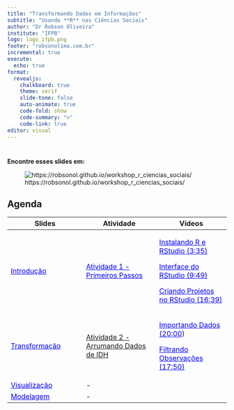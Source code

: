 ```yaml
---
title: "Transformando Dados em Informações"
subtitle: "Usando **R** nas Ciências Sociais"
author: "Dr Robson Oliveira"
institute: "IFPB"
logo: logo_ifpb.png
footer: "robsonolima.com.br"
incremental: true
execute:
  echo: true
format: 
  revealjs:
    chalkboard: true
    theme: serif
    slide-tone: false
    auto-animate: true
    code-fold: show
    code-summary: ">"
    code-link: true
editor: visual
---
```


# 

**Encontre esses slides em:**

![https://robsonol.github.io/workshop_r\_ciencias_sociais/](img/qrcode_slides.png){fig-align="center"}

## Agenda {.smaller}

+------------------------------------------------------------------------------------------------------------------------------------------+-------------------------------------------------------------------------------------------------------------------------------------+--------------------------------------------------------------------------------------------------------------------------------+
| Slides                                                                                                                                   | Atividade                                                                                                                           | Vídeos                                                                                                                         |
+==========================================================================================================================================+=====================================================================================================================================+================================================================================================================================+
| [Introdução](https://robsonol.github.io/workshop_r_ciencias_sociais/lecture/lecture1){style="color: blue"}                               | [Atividade 1 - Primeiros Passos](https://robsonol.github.io/workshop_r_ciencias_sociais/atividades/atividade1){style="color: blue"} | [Instalando R e RStudio (3:35)](https://youtu.be/Iy-c6-EuzEI){style="color: blue"}                                             |
|                                                                                                                                          |                                                                                                                                     |                                                                                                                                |
|                                                                                                                                          |                                                                                                                                     | [Interface do RStudio (9:49)](https://youtu.be/uoJixsI0Blw){style="color: blue"}                                               |
|                                                                                                                                          |                                                                                                                                     |                                                                                                                                |
|                                                                                                                                          |                                                                                                                                     | [Criando Projetos no RStudio (16:39)](https://youtu.be/BRvlJxaPaZA){style="color: blue"}                                       |
+------------------------------------------------------------------------------------------------------------------------------------------+-------------------------------------------------------------------------------------------------------------------------------------+--------------------------------------------------------------------------------------------------------------------------------+
| [Transformação](https://robsonol.github.io/workshop_r_ciencias_sociais/lecture/lecture2_transformacao#/title-slide){style="color: blue"} | [Atividade 2 - Arrumando Dados de IDH](https://robsonol.github.io/workshop_r_ciencias_sociais/atividades/atividade2)                | [Importando Dados (20:00](https://youtu.be/lkuFWd8xxD0 "Vídeo sobre importação de dados"){style="color: blue"})                |
|                                                                                                                                          |                                                                                                                                     |                                                                                                                                |
|                                                                                                                                          |                                                                                                                                     | [Filtrando Observações (17:50)](https://youtu.be/f8MCpkWG6oY "Filtrando observações com a função filter"){style="color: blue"} |
+------------------------------------------------------------------------------------------------------------------------------------------+-------------------------------------------------------------------------------------------------------------------------------------+--------------------------------------------------------------------------------------------------------------------------------+
| [Visualização](https://robsonol.github.io/workshop_r_ciencias_sociais/lecture/lecture3_visualizacao){style="color: blue"}                | \-                                                                                                                                  |                                                                                                                                |
+------------------------------------------------------------------------------------------------------------------------------------------+-------------------------------------------------------------------------------------------------------------------------------------+--------------------------------------------------------------------------------------------------------------------------------+
| [Modelagem](https://robsonol.github.io/workshop_r_ciencias_sociais/lecture/lecture4_modelagem){style="color: blue"}                      | \-                                                                                                                                  |                                                                                                                                |
+------------------------------------------------------------------------------------------------------------------------------------------+-------------------------------------------------------------------------------------------------------------------------------------+--------------------------------------------------------------------------------------------------------------------------------+
